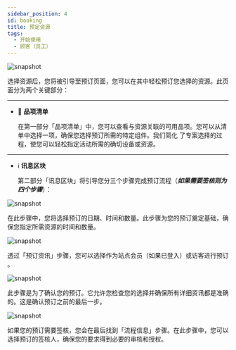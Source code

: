 ---
sidebar_position: 4
id: booking
title: 预定资源
tags:
  - 开始使用
  - 顾客（员工）
---




<BrowserWindow url={url}>

![snapshot](/assets/user/booking.png)

</BrowserWindow>

选择资源后，您将被引导至预订页面，您可以在其中轻松预订您选择的资源。此页面分为两个关键部分：

---

- 🍎 **品项清单**

  在第一部分「品项清单」中，您可以查看与资源关联的可用品项。您可以从清单中选择一项，确保您选择预订所需的特定组件。我们简化 了专案选择的过程，使您可以轻松指定活动所需的确切设备或资源。

---

- ℹ️ **讯息区块**

  第二部分「讯息区块」将引导您分三个步骤完成预订流程（**_如果需要签核则为四个步骤_**）：

<Tabs>
  <TabItem value="order" label="订单讯息" default>

<BrowserWindow url={url}>

![snapshot](/assets/user/booking-order.png)

</BrowserWindow>

在此步骤中，您将选择预订的日期、时间和数量。此步骤为您的预订奠定基础，确保您指定所需资源的时间和数量。

  </TabItem>
  <TabItem value="reserve" label="预定信息">

  <BrowserWindow url={url}>

![snapshot](/assets/user/booking-reserve.png)

</BrowserWindow>

透过「预订资讯」步骤，您可以选择作为<span class='site-user'>站点会员</span>（如果已登入）或<span class='guest'>访客</span>进行预订 。

  </TabItem>
    <TabItem value="confirm" label="确认订单">

<BrowserWindow url={url}>

![snapshot](/assets/user/booking-confirm.png)

</BrowserWindow>

此步骤是为了确认您的预订。它允许您检查您的选择并确保所有详细资讯都是准确的。这是确认预订之前的最后一步。

  </TabItem>
    <TabItem value="process" label="流程信息（可选）">

<BrowserWindow url={url}>

![snapshot](/assets/user/booking-process.png)

</BrowserWindow>

如果您的预订需要签核，您会在最后找到「流程信息」步骤。在此步骤中，您可以选择预订的签核人，确保您的要求得到必要的审核和授权。

  </TabItem>
</Tabs>
